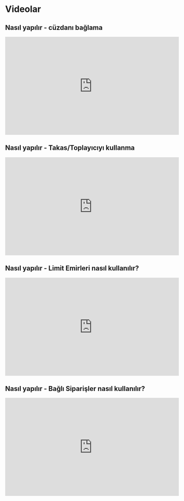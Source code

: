 # Videolar


## Nasıl yapılır - cüzdanı bağlama
<iframe width="560" height="315" src="https://www.youtube.com/embed/Uovpu3Z-LQ8?si=1Rea1wYJpqBxY172" title="YouTube video player" frameborder="0" allow="accelerometer; autoplay; clipboard-write; encrypted-media; gyroscope; picture-in-picture; web-share" allowfullscreen></iframe>

## Nasıl yapılır - Takas/Toplayıcıyı kullanma
<iframe width="560" height="315" src="https://www.youtube.com/embed/YhGG5TxuD74?si=R17YnODXMLfmotW-" title="YouTube video player" frameborder="0" allow="accelerometer; autoplay; clipboard-write; encrypted-media; gyroscope; picture-in-picture; web-share" allowfullscreen></iframe>

## Nasıl yapılır - Limit Emirleri nasıl kullanılır?
<iframe width="560" height="315" src="https://www.youtube.com/embed/vz0I1bwqC94?si=cxC9Xgs8xsTtgU9r" title="YouTube video player" frameborder="0" allow="accelerometer; autoplay; clipboard-write; encrypted-media; gyroscope; picture-in-picture; web-share" allowfullscreen></iframe>

## Nasıl yapılır - Bağlı Siparişler nasıl kullanılır?
<iframe width="560" height="315" src="https://www.youtube.com/embed/ilTde1tbjlA?si=Ix6KliAwOjou-zZ-" title="YouTube video player" frameborder="0" allow="accelerometer; autoplay; clipboard-write; encrypted-media; gyroscope; picture-in-picture; web-share" allowfullscreen></iframe>
